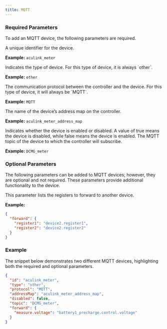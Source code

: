 ```yaml
---
title: MQTT
---
```


### Required Parameters
To add an MQTT device, the following parameters are required.

<ParamField path="id" type="string" required>
A unique identifier for the device.

**Example:** `aculink_meter`
</ParamField>

<ParamField path="type" type="string" required>
Indicates the type of device. For this type of device, it is always `other`.

**Example:** `other`
</ParamField>

<ParamField path="protocol" type="string" required>
The communication protocol between the controller and the device. For this type of device, it will always be `MQTT`.

**Example:** `MQTT`
</ParamField>

<ParamField path="addressMap" type="string" required>
The name of the device’s address map on the controller.

**Example:** `aculink_meter_address_map`
</ParamField>

<ParamField path="disabled" type="bool" required>
Indicates whether the device is enabled or disabled. A value of true means the device is disabled, while false means the device is enabled.
</ParamField>

<ParamField path="topic" type="string" required>
The MQTT topic of the device to which the controller will subscribe.

**Example:** `DCMG_meter`
</ParamField>

### Optional Parameters
The following parameters can be added to MQTT devices; however, they are optional and not required. These parameters provide additional functionality to the device.

<ParamField path="forward" type="dict">
This parameter lists the registers to forward to another device.

**Example:**
```json icon="code"
{
  "forward": {
    "register1": "device2.register1",
    "register2": "device2.register2"
  }
}
```
</ParamField>

### Example

The snippet below demonstrates two different MQTT devices, highlighting both the required and optional parameters.

```json icon="code"
{
  "id": "aculink_meter",
  "type": "other",
  "protocol": "MQTT",
  "addressMap": "aculink_meter_address_map",
  "disabled": false,
  "topic": "DCMG_meter",
  "forward": {
    "measure.voltage": "battery1_precharge.control.voltage"
  }
}
```